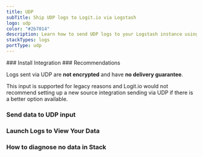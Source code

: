 ```yaml
---
title: UDP
subTitle: Ship UDP logs to Logit.io via Logstash
logo: udp
color: "#2b7014"
description: Learn how to send UDP logs to your Logstash instance using our configuration examples - Ship over 100 log data types easily with Logit.io
stackTypes: logs
portType: udp
---
```


<Steps>
  ### Install Integration
  <InstallIntegration/>
  ### Recommendations

  Logs sent via UDP are **not encrypted** and have **no delivery guarantee**.

  This input is supported for legacy reasons and Logit.io would not recommend setting up a new source integration sending via UDP if there is a better option available.

  ### Send data to UDP input

  <SendDataToUDP />

  ### Launch Logs to View Your Data

  <LaunchVisualizer type="logs" />

  ### How to diagnose no data in Stack

  <DiagnoseNoData />

</Steps>

